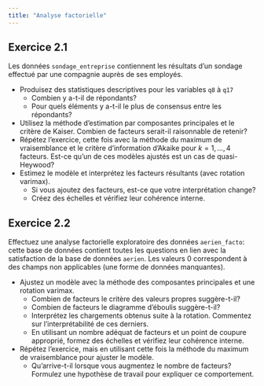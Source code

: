 ```yaml
---
title: "Analyse factorielle"
---
```


## Exercice 2.1

Les données `sondage_entreprise` contiennent les résultats d'un sondage effectué par une compagnie auprès de ses employés. 

- Produisez des statistiques descriptives pour les variables `q8` à `q17`
    - Combien y a-t-il de répondants?
    - Pour quels éléments y a-t-il le plus de consensus entre les répondants?
- Utilisez  la méthode d'estimation par composantes principales et le critère de Kaiser. Combien de facteurs serait-il raisonnable de retenir?
- Répétez l'exercice, cette fois avec la méthode du maximum de vraisemblance et le critère d'information d'Akaike pour $k=1, \ldots, 4$ facteurs. Est-ce qu'un de ces modèles ajustés est un cas de quasi-Heywood?
- Estimez le modèle et interprétez les facteurs résultants (avec rotation varimax).
  - Si vous ajoutez des facteurs, est-ce que votre interprétation change?
  - Créez des échelles et vérifiez leur cohérence interne. 

 
## Exercice 2.2
 
Effectuez une analyse factorielle exploratoire des données `aerien_facto`: cette base de données contient  toutes les questions en lien avec la satisfaction de la base de données `aerien`. Les valeurs 0 correspondent à des champs non applicables (une forme de données manquantes).

- Ajustez un modèle avec la méthode des composantes principales et une rotation varimax. 
    - Combien de facteurs le critère des valeurs propres suggère-t-il?
    - Combien de facteurs le diagramme d'éboulis suggère-t-il?
    - Interprétez les chargements obtenus suite à la rotation. Commentez sur l'interprétabilité de ces derniers.
    - En utilisant un nombre adéquat de facteurs et un point de coupure approprié, formez des échelles et vérifiez leur cohérence interne.
-  Répétez l'exercice, mais en utilisant cette fois la méthode du maximum de vraisemblance pour ajuster le modèle. 
    - Qu'arrive-t-il lorsque vous augmentez le nombre de facteurs? Formulez une hypothèse de travail pour expliquer ce comportement.

